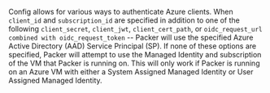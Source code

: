 <!-- Code generated from the comments of the Config struct in builder/azure/common/client/config.go; DO NOT EDIT MANUALLY -->

Config allows for various ways to authenticate Azure clients.  When
`client_id` and `subscription_id` are specified in addition to one of the following
`client_secret`, `client_jwt`, `client_cert_path`, or `oidc_request_url combined with oidc_request_token` --
Packer will use the specified Azure Active Directory (AAD) Service Principal
(SP).
If none of these options are specified, Packer will attempt to use the Managed Identity
and subscription of the VM that Packer is running on.  This will only work if
Packer is running on an Azure VM with either a System Assigned Managed
Identity or User Assigned Managed Identity.

<!-- End of code generated from the comments of the Config struct in builder/azure/common/client/config.go; -->
